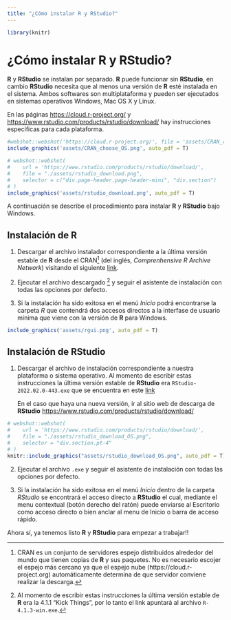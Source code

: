 ```yaml
---
title: "¿Cómo instalar R y RStudio?"
---
```


```r
library(knitr)
```

# ¿Cómo instalar R y RStudio? {#como_instalar_R_Rstudio}

**R** y **RStudio** se instalan por separado. **R** puede funcionar sin **RStudio**, en cambio **RStudio** necesita que al menos una versión de **R** esté instalada en el sistema. Ambos softwares son multiplataforma y pueden ser ejecutados en sistemas operativos Windows, Mac OS X  y Linux. 

En las páginas [https://cloud.r-project.org/](https://cloud.r-project.org/) y [https://www.rstudio.com/products/rstudio/download/](https://www.rstudio.com/products/rstudio/download/) hay instrucciones específicas para cada plataforma. 

```r
#webshot::webshot('https://cloud.r-project.org/', file = 'assets/CRAN_choose_OS.png')
include_graphics('assets/CRAN_choose_OS.png', auto_pdf = T)
```

```r
# webshot::webshot(
#    url = 'https://www.rstudio.com/products/rstudio/download/',
#    file = "./assets/rstudio_download.png",
#    selector = c("div.page-header.page-header-mini", "div.section")
# )
include_graphics('assets/rstudio_download.png', auto_pdf = T)
```

A continuación se describe el procedimiento para instalar **R** y **RStudio** bajo Windows.

## Instalación de **R**

1) Descargar el archivo instalador correspondiente a la última versión estable de **R** desde el CRAN[^1] (del inglés, _Comprenhensive R Archive Network_) visitando el siguiente [link](https://cloud.r-project.org/bin/windows/base/release.htm). 


[^1]: CRAN es un conjunto de servidores espejo distribuidos alrededor del mundo que tienen copias de **R** y sus paquetes. No es necesario escojer el espejo más cercano ya que el espejo nube (https://cloud.r-project.org) automáticamente determina de que servidor conviene realizar la descarga.

2) Ejecutar el archivo descargado [^2] y seguir el asistente de instalación con todas las opciones por defecto. 

[^2]: Al momento de escribir estas instrucciones la última versión estable de **R** era la 4.1.1 "Kick Things", por lo tanto el link apuntará al archivo `R-4.1.3-win.exe`. 

3) Si la instalación ha sido exitosa en el menú _Inicio_ podrá encontrarse la carpeta _R_ que contendrá dos accesos directos a la interfase de usuario mínima que viene con la versión de **R** para Windows.

```r
include_graphics('assets/rgui.png', auto_pdf = T)
```

## Instalación de **RStudio**

1) Descargar el archivo de instalación correspondiente a nuestra plataforma o sistema operativo. Al momento de escribir estas instrucciones la última versión estable de **RStudio** era `RStudio-2022.02.0-443.exe` que se encuentra en este [link](https://download1.rstudio.org/desktop/windows/RStudio-2022.02.0-443.exe)

   En el caso que haya una nueva versión, ir al sitio web de descarga de **RStudio** [https://www.rstudio.com/products/rstudio/download/](https://www.rstudio.com/products/rstudio/download/)

```r
# webshot::webshot(
#    url = 'https://www.rstudio.com/products/rstudio/download/',
#    file = "./assets/rstudio_download_OS.png",
#    selector = "div.section.pt-4"
# )
knitr::include_graphics("assets/rstudio_download_OS.png", auto_pdf = T)
```

2) Ejecutar el archivo `.exe` y seguir el asistente de instalación con todas las opciones por defecto.

3) Si la instalación ha sido exitosa en el menú _Inicio_ dentro de la carpeta _RStudio_  se encontrará el acceso directo a **RStudio** el cual, mediante el menu contextual (botón derecho del ratón) puede enviarse al Escritorio como acceso directo o bien anclar al menu de Inicio o barra de acceso rápido.
   
Ahora sí, ya tenemos listo **R** y **RStudio** para empezar a trabajar!!
